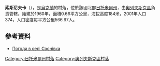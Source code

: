 {{coord|51|12|24|N|27|40|41|E|scale:30000|display=title}}

'''索斯尼夫卡'''（{{lang-uk|Соснівка}}），是[[烏克蘭|烏克蘭]]的村落，位於該國北部[[日托米爾州|日托米爾州]]，由[[奧列夫斯克區|奧列夫斯克區]]負責管轄，始建於1960年，面積0.66平方公里，海拔高度184米，2001年人口374，人口密度每平方公里566.67人。

==參考資料==
* [http://weather.in.ua/ua/zhitomirskaja/24602 Погода в селі Соснівка]

{{DEFAULTSORT:Соснівка}}
[[Category:日托米爾州村落|Category:日托米爾州村落]]
[[Category:奧列夫斯克區村落|Category:奧列夫斯克區村落]]


{{Zhytomyr-geo-stub}}